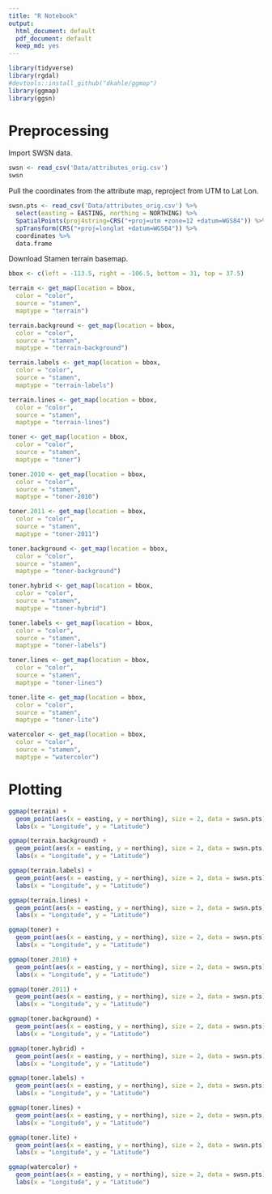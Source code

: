 ```yaml
---
title: "R Notebook"
output:
  html_document: default
  pdf_document: default
  keep_md: yes
---
```


```r
library(tidyverse)
library(rgdal)
#devtools::install_github("dkahle/ggmap")
library(ggmap)
library(ggsn)
```
# Preprocessing

Import SWSN data.
```r
swsn <- read_csv('Data/attributes_orig.csv')
swsn
```

Pull the coordinates from the attribute map, reproject from UTM to Lat Lon.

```r
swsn.pts <- read_csv('Data/attributes_orig.csv') %>% 
  select(easting = EASTING, northing = NORTHING) %>%
  SpatialPoints(proj4string=CRS("+proj=utm +zone=12 +datum=WGS84")) %>%
  spTransform(CRS("+proj=longlat +datum=WGS84")) %>% 
  coordinates %>%
  data.frame
```

Download Stamen terrain basemap.

```r
bbox <- c(left = -113.5, right = -106.5, bottom = 31, top = 37.5)

terrain <- get_map(location = bbox,
  color = "color",
  source = "stamen",
  maptype = "terrain")

terrain.background <- get_map(location = bbox,
  color = "color",
  source = "stamen",
  maptype = "terrain-background")

terrain.labels <- get_map(location = bbox,
  color = "color",
  source = "stamen",
  maptype = "terrain-labels")

terrain.lines <- get_map(location = bbox,
  color = "color",
  source = "stamen",
  maptype = "terrain-lines")

toner <- get_map(location = bbox,
  color = "color",
  source = "stamen",
  maptype = "toner")

toner.2010 <- get_map(location = bbox,
  color = "color",
  source = "stamen",
  maptype = "toner-2010")

toner.2011 <- get_map(location = bbox,
  color = "color",
  source = "stamen",
  maptype = "toner-2011")

toner.background <- get_map(location = bbox,
  color = "color",
  source = "stamen",
  maptype = "toner-background")

toner.hybrid <- get_map(location = bbox,
  color = "color",
  source = "stamen",
  maptype = "toner-hybrid")

toner.labels <- get_map(location = bbox,
  color = "color",
  source = "stamen",
  maptype = "toner-labels")

toner.lines <- get_map(location = bbox,
  color = "color",
  source = "stamen",
  maptype = "toner-lines")

toner.lite <- get_map(location = bbox,
  color = "color",
  source = "stamen",
  maptype = "toner-lite")

watercolor <- get_map(location = bbox,
  color = "color",
  source = "stamen",
  maptype = "watercolor")
```


# Plotting
```r
ggmap(terrain) +
  geom_point(aes(x = easting, y = northing), size = 2, data = swsn.pts) +
  labs(x = "Longitude", y = "Latitude")

ggmap(terrain.background) +
  geom_point(aes(x = easting, y = northing), size = 2, data = swsn.pts) +
  labs(x = "Longitude", y = "Latitude")

ggmap(terrain.labels) +
  geom_point(aes(x = easting, y = northing), size = 2, data = swsn.pts) +
  labs(x = "Longitude", y = "Latitude")

ggmap(terrain.lines) +
  geom_point(aes(x = easting, y = northing), size = 2, data = swsn.pts) +
  labs(x = "Longitude", y = "Latitude")

ggmap(toner) +
  geom_point(aes(x = easting, y = northing), size = 2, data = swsn.pts) +
  labs(x = "Longitude", y = "Latitude")

ggmap(toner.2010) +
  geom_point(aes(x = easting, y = northing), size = 2, data = swsn.pts) +
  labs(x = "Longitude", y = "Latitude")

ggmap(toner.2011) +
  geom_point(aes(x = easting, y = northing), size = 2, data = swsn.pts) +
  labs(x = "Longitude", y = "Latitude")

ggmap(toner.background) +
  geom_point(aes(x = easting, y = northing), size = 2, data = swsn.pts) +
  labs(x = "Longitude", y = "Latitude")

ggmap(toner.hybrid) +
  geom_point(aes(x = easting, y = northing), size = 2, data = swsn.pts) +
  labs(x = "Longitude", y = "Latitude")

ggmap(toner.labels) +
  geom_point(aes(x = easting, y = northing), size = 2, data = swsn.pts) +
  labs(x = "Longitude", y = "Latitude")

ggmap(toner.lines) +
  geom_point(aes(x = easting, y = northing), size = 2, data = swsn.pts) +
  labs(x = "Longitude", y = "Latitude")

ggmap(toner.lite) +
  geom_point(aes(x = easting, y = northing), size = 2, data = swsn.pts) +
  labs(x = "Longitude", y = "Latitude")

ggmap(watercolor) +
  geom_point(aes(x = easting, y = northing), size = 2, data = swsn.pts) +
  labs(x = "Longitude", y = "Latitude")

```

